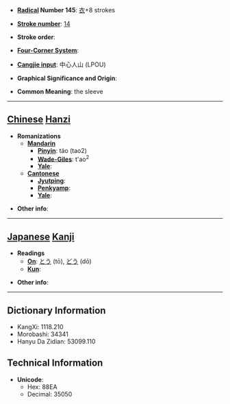 * '''[[Wiktionary:Chinese radical index| Radical]] Number 145''': [[Wiktionary:Chinese radical index 衣|衣]]+8 strokes

* '''[[Wiktionary:Chinese total strokes index|Stroke number]]''': [[Wiktionary:Chinese total strokes index 14|14]]

* '''Stroke order''': 

* '''[[Wiktionary:Chinese four corner index|Four-Corner System]]''': 

* '''[[Wiktionary:Chinese Cangjie index|Cangjie input]]''': 中心人山 (LPOU)

* '''Graphical Significance and Origin''': 

* '''Common Meaning''': the sleeve

----

== [[Chinese]] [[Hanzi]] ==

* '''Romanizations'''
** '''[[Mandarin]]'''
*** '''[[Pinyin]]''': táo (tao2)
*** '''[[Wade-Giles]]''': t'ao<sup>2</sup>
*** '''[[Yale]]''': 
** '''[[Cantonese]]'''
*** '''[[Jyutping]]''':
*** '''[[Penkyamp]]''': 
*** '''[[Yale]]''': 

* '''Other info''': 

----

== [[Japanese]] [[Kanji]] ==

* '''Readings'''
** '''[[On]]''': [[とう]] (tō), [[どう]] (dō)
** '''[[Kun]]''': 

* '''Other info''':  

----

== Dictionary Information ==

* KangXi: 1118.210
* Morobashi: 34341
* Hanyu Da Zidian: 53099.110

== Technical Information ==

* '''Unicode''':
** Hex: 88EA
** Decimal: 35050
